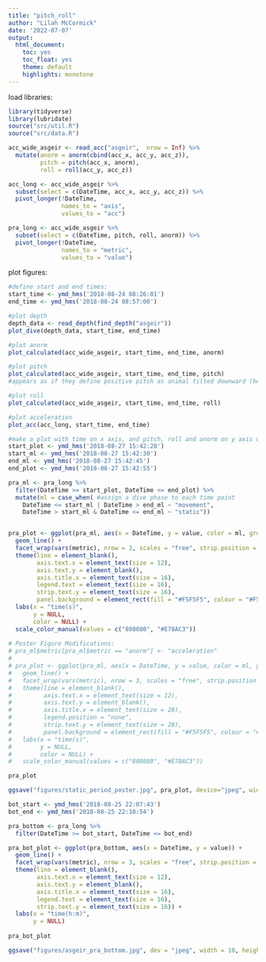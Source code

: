 ```yaml
---
title: "pitch_roll"
author: "Lilah McCormick"
date: '2022-07-07'
output: 
  html_document:
    toc: yes
    toc_float: yes 
    theme: default 
    highlights: monotone
---
```

load libraries: 
```r
library(tidyverse)
library(lubridate)
source("src/util.R")
source("src/data.R")
```

```r
acc_wide_asgeir <- read_acc("asgeir",  nrow = Inf) %>% 
  mutate(anorm = anorm(cbind(acc_x, acc_y, acc_z)),
         pitch = pitch(acc_x, anorm),
         roll = roll(acc_y, acc_z)) 
```

```r
acc_long <- acc_wide_asgeir %>% 
  subset(select = c(DateTime, acc_x, acc_y, acc_z)) %>% 
  pivot_longer(!DateTime, 
               names_to = "axis", 
               values_to = "acc")

pra_long <- acc_wide_asgeir %>% 
  subset(select = c(DateTime, pitch, roll, anorm)) %>% 
  pivot_longer(!DateTime, 
               names_to = "metric", 
               values_to = "value")
```

plot figures: 
```r
#define start and end times: 
start_time <- ymd_hms('2018-08-24 08:26:01')
end_time <- ymd_hms('2018-08-24 08:57:00')

#plot depth
depth_data <- read_depth(find_depth("asgeir"))
plot_dive(depth_data, start_time, end_time)

#plot anorm
plot_calculated(acc_wide_asgeir, start_time, end_time, anorm)

#plot pitch
plot_calculated(acc_wide_asgeir, start_time, end_time, pitch)
#appears as if they define positive pitch as animal tilted downward (head-first)

#plot roll
plot_calculated(acc_wide_asgeir, start_time, end_time, roll)

#plot acceleration 
plot_acc(acc_long, start_time, end_time)
```


```r
#make a plot with time on x axis, and pitch, roll and anorm on y axis using facetwrap
start_plot <- ymd_hms('2018-08-27 15:42:20')
start_ml <- ymd_hms('2018-08-27 15:42:30')
end_ml <- ymd_hms('2018-08-27 15:42:45')
end_plot <- ymd_hms('2018-08-27 15:42:55')

pra_ml <- pra_long %>% 
  filter(DateTime >= start_plot, DateTime <= end_plot) %>% 
  mutate(ml = case_when( #assign a dive phase to each time point 
    DateTime <= start_ml | DateTime > end_ml ~ "movement",
    DateTime > start_ml & DateTime <= end_ml ~ "static"))


pra_plot <- ggplot(pra_ml, aes(x = DateTime, y = value, color = ml, group = 1)) +
  geom_line() +
  facet_wrap(vars(metric), nrow = 3, scales = "free", strip.position = "left") +
  theme(line = element_blank(),
        axis.text.x = element_text(size = 12),
        axis.text.y = element_blank(),
        axis.title.x = element_text(size = 16),
        legend.text = element_text(size = 16),
        strip.text.y = element_text(size = 16),
        panel.background = element_rect(fill = "#F5F5F5", colour = "#F5F5F5")) +
  labs(x = "time(s)",
       y = NULL,
       color = NULL) +
  scale_color_manual(values = c("808080", "#E78AC3"))
                     
# Poster Figure Modifications: 
# pra_ml$metric[pra_ml$metric == "anorm"] <- "acceleration"
# 
# pra_plot <- ggplot(pra_ml, aes(x = DateTime, y = value, color = ml, group = 1)) +
#   geom_line() +
#   facet_wrap(vars(metric), nrow = 3, scales = "free", strip.position = "left") +
#   theme(line = element_blank(), 
#         axis.text.x = element_text(size = 12),
#         axis.text.y = element_blank(),
#         axis.title.x = element_text(size = 28),
#         legend.position = "none",
#         strip.text.y = element_text(size = 28),
#         panel.background = element_rect(fill = "#F5F5F5", colour = "#F5F5F5")) +
#   labs(x = "time(s)", 
#        y = NULL, 
#        color = NULL) +
#   scale_color_manual(values = c("808080", "#E78AC3"))

pra_plot

ggsave("figures/static_period_poster.jpg", pra_plot, device="jpeg", width = 10, height = 7)
```
                     
```r
bot_start <- ymd_hms('2018-08-25 22:07:43') 
bot_end <- ymd_hms('2018-08-25 22:10:54')

pra_bottom <- pra_long %>% 
  filter(DateTime >= bot_start, DateTime <= bot_end)

pra_bot_plot <- ggplot(pra_bottom, aes(x = DateTime, y = value)) +
  geom_line() +
  facet_wrap(vars(metric), nrow = 3, scales = "free", strip.position = "left") +
  theme(line = element_blank(), 
        axis.text.x = element_text(size = 12),
        axis.text.y = element_blank(),
        axis.title.x = element_text(size = 16),
        legend.text = element_text(size = 16),
        strip.text.y = element_text(size = 16)) +
  labs(x = "time(h:m)", 
       y = NULL) 
  
pra_bot_plot

ggsave("figures/asgeir_pra_bottom.jpg", dev = "jpeg", width = 10, height = 7)

```

                     
                     